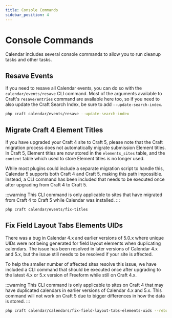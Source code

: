 ```yaml
---
title: Console Commands
sidebar_position: 4
---
```



# Console Commands

Calendar includes several console commands to allow you to run cleanup tasks and other tasks.

## Resave Events

If you need to resave all Calendar events, you can do so with the `calendar/events/resave` CLI command. Most of the arguments available to Craft's `resave/entries` command are available here too, so if you need to also update the Craft Search Index, be sure to add `--update-search-index`.

```sh command-line
php craft calendar/events/resave --update-search-index
```

## Migrate Craft 4 Element Titles <Badge type="feature" text="5.0.4+" />

If you have upgraded your Craft 4 site to Craft 5, please note that the Craft migration process does not automatically migrate submission Element titles. In Craft 5, Element titles are now stored in the `elements_sites` table, and the `content` table which used to store Element titles is no longer used.

While most plugins could include a separate migration script to handle this, Calendar 5 supports both Craft 4 and Craft 5, making this path impossible. Instead, a CLI command has been included that needs to be executed once after upgrading from Craft 4 to Craft 5.

:::warning
This CLI command is only applicable to sites that have migrated from Craft 4 to Craft 5 while Calendar was installed.
:::

```sh command-line
php craft calendar/events/fix-titles
```

## Fix Field Layout Tabs Elements UIDs <Badge type="feature" text="5.0.10+" />

There was a bug in Calendar 4.x and earlier versions of 5.0.x where unique UIDs were not being generated for field layout elements when duplicating calendars. The issue has been resolved in later versions of Calendar 4.x and 5.x, but the issue still needs to be resolved if your site is affected.

To help the smaller number of affected sites resolve this issue, we have included a CLI command that should be executed once after upgrading to the latest 4.x or 5.x version of Freeform while still on Craft 4.x.

:::warning
This CLI command is only applicable to sites on Craft 4 that may have duplicated calendars in earlier versions of Calendar 4.x and 5.x. This command will not work on Craft 5 due to bigger differences in how the data is stored.
:::

```sh command-line
php craft calendar/calendars/fix-field-layout-tabs-elements-uids --rebuildProjectConfig
```
